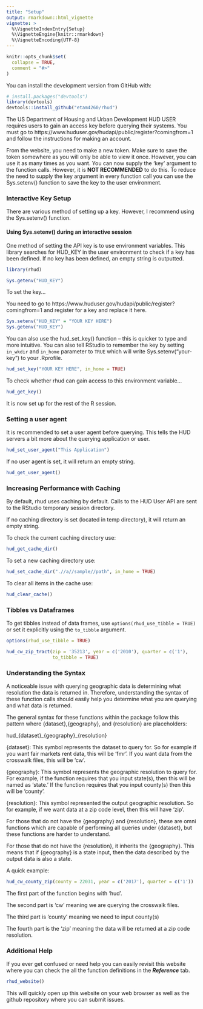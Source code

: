 ```yaml
---
title: "Setup"
output: rmarkdown::html_vignette
vignette: >
  %\VignetteIndexEntry{Setup}
  %\VignetteEngine{knitr::rmarkdown}
  %\VignetteEncoding{UTF-8}
---
```


```r
knitr::opts_chunk$set(
  collapse = TRUE,
  comment = "#>"
)
```

You can install the development version from GitHub with:

```r
# install.packages("devtools")
library(devtools)
devtools::install_github("etam4260/rhud")
```

The US Department of Housing and Urban Development HUD USER requires users 
to gain an access key before querying their systems. You must go to https://www.huduser.gov/hudapi/public/register?comingfrom=1 and follow the 
instructions for making an account.

From the website, you need to make a new token. Make sure to save the token
somewhere as you will only be able to view it once. However, you can use it as
many times as you want. You can now supply the 'key' argument to the function
calls. However, it is **NOT RECOMMENDED** to do this. To reduce the need to
supply the key argument in every function call you can use the Sys.setenv()
function to save the key to the user environment.



### Interactive Key Setup

There are various method of setting up a key. However, I recommend using the
Sys.setenv() function. 

#### Using Sys.setenv() during an interactive session
One method of setting the API key is to use environment variables. This library
searches for HUD_KEY in the user environment to check if a key has been defined.
If no key has been defined, an empty string is outputted. 

```r
library(rhud)

Sys.getenv("HUD_KEY")
```

To set the key...

You need to go to https://www.huduser.gov/hudapi/public/register?comingfrom=1 and register for a key and replace it here.

```r
Sys.setenv("HUD_KEY" = "YOUR KEY HERE")
Sys.getenv("HUD_KEY")
```

You can also use the hud_set_key() function -- this is quicker to type and more
intuitive. You can also tell RStudio to remember the key by setting `in_wkdir` and
`in_home` parameter to `TRUE` which will write Sys.setenv("your-key") to your
.Rprofile.

```r
hud_set_key("YOUR KEY HERE", in_home = TRUE)
```

To check whether rhud can gain access to this environment variable...

```r
hud_get_key()
```

It is now set up for the rest of the R session.



### Setting a user agent

It is recommended to set a user agent before querying. This tells the HUD
servers a bit more about the querying application or user.

```r
hud_set_user_agent("This Application")
```

If no user agent is set, it will return an empty string.

```r
hud_get_user_agent()
```


### Increasing Performance with Caching

By default, rhud uses caching by default. Calls to the HUD User API are
sent to the RStudio temporary session directory.

If no caching directory is set (located in temp directory),
it will return an empty string.

To check the current caching directory use:

```r
hud_get_cache_dir()
```

To set a new caching directory use:

```r
hud_set_cache_dir(".//a//sample//path", in_home = TRUE)
```

To clear all items in the cache use:

```r
hud_clear_cache()
```


### Tibbles vs Dataframes

To get tibbles instead of data frames, use `options(rhud_use_tibble = TRUE)`
or set it explicitly using the `to_tibble` argument.

``` r
options(rhud_use_tibble = TRUE)

hud_cw_zip_tract(zip = '35213', year = c('2010'), quarter = c('1'),
                 to_tibble = TRUE)
```


### Understanding the Syntax

A noticeable issue with querying geographic data is determining what resolution
the data is returned in. Therefore, understanding the syntax of 
these function calls should easily help you determine what you are querying 
and what data is returned.

The general syntax for these functions within the package follow this pattern
where {dataset},{geography}, and {resolution} are placeholders:


hud\_{dataset}\_{geography}\_{resolution}


{dataset}: This symbol represents the dataset to query for. So for example if you want
fair markets rent data, this will be 'fmr'. If you want data from the crosswalk
files, this will be 'cw'.

{geography}: This symbol represents the geographic resolution to query for. 
For example, if the function requires that you input state(s), then this 
will be named as 'state.' If the function requires that you input
county(s) then this will be 'county'.

{resolution}: This symbol represented the output geographic resolution. So for example,
if we want data at a zip code level, then this will have 'zip'.

For those that do not have the {geography} and {resolution}, these are omni functions which 
are capable of performing all queries under {dataset}, but these functions are
harder to understand.

For those that do not have the {resolution}, it inherits the {geography}. This means that 
if {geography} is a state input, then the data described by the output data is also
a state.

A quick example:

```r
hud_cw_county_zip(county = 22031, year = c('2017'), quarter = c('1'))
```

The first part of the function begins with 'hud'.

The second part is 'cw' meaning we are querying the crosswalk files.

The third part is 'county' meaning we need to input county(s)

The fourth part is the 'zip' meaning the data will be returned 
at a zip code resolution.



### Additional Help

If you ever get confused or need help you can easily revisit this website 
where you can check the all the function definitions in the
***Reference*** tab.

```r
rhud_website()
```

This will quickly open up this website on your web browser
as well as the github repository where you can submit issues.
